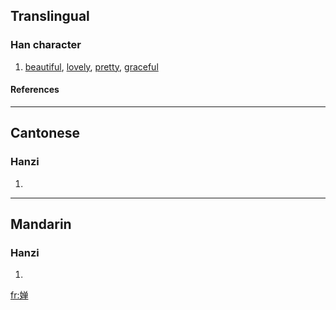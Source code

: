 {{see|嬋}}

==Translingual==
===Han character===
{{Han char|rn=38|rad=女|as=08|sn=11|four=|canj=女金田十 (VCWJ)}}
# [[beautiful]], [[lovely]], [[pretty]], [[graceful]]
====References====
{{Han ref|kx=0265.281|hdz=21061.080|uh=5A75|ud=23157}}
----
==Cantonese==
===Hanzi===
{{yue-hanzi|jyut=|y=sim4, sin4}}
# {{defn|Cantonese}}
----
==Mandarin==
===Hanzi===
{{cmn-hanzi|tra=嬋|pin=[[chán]] (chan2)|wg=ch'an<sup>2</sup>}}
# {{defn|Mandarin}}

[[fr:婵]]